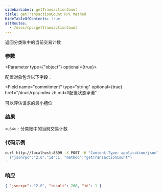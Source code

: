 ```yaml
---
sidebarLabel: getTransactionCount
title: getTransactionCount RPC Method
hideTableOfContents: true
altRoutes:
  - /docs/rpc/getTransactionCount
---
```


返回分类账中的当前交易计数

<DocSideBySide>

<DocLeftSide>

### 参数

<Parameter type={"object"} optional={true}>

配置对象包含以下字段：

<Field
  name="commitment"
  type="string"
  optional={true}
  href="/docs/rpc/index.zh.mdx#配置状态承诺"
></Field>

<Field name="minContextSlot" type="number" optional={true}>
  可以评估请求的最小槽位
</Field>

</Parameter>

### 结果

`<u64>` - 分类账中的当前交易计数

</DocLeftSide>

<DocRightSide>

### 代码示例

```bash
curl http://localhost:8899 -X POST -H "Content-Type: application/json" -d '
  {"jsonrpc":"2.0","id":1, "method":"getTransactionCount"}
'
```

### 响应

```json
{ "jsonrpc": "2.0", "result": 268, "id": 1 }
```

</DocRightSide>
</DocSideBySide>
